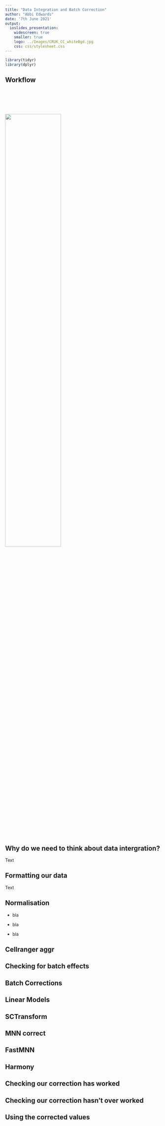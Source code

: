 ```yaml
---
title: "Data Integration and Batch Correction"
author: "Abbi Edwards"
date: '7th June 2021'
output:
  ioslides_presentation:
    widescreen: true
    smaller: true
    logo: ../Images/CRUK_CC_whiteBgd.jpg
    css: css/stylesheet.css
---
```


```r
library(tidyr)
library(dplyr)

```

## Workflow

<div style="line-height: 50%;"><br></div>

<img src="../Images/workflow.svg" class="centerimg" style="width: 60%; margin-top: 60px;">

## Why do we need to think about data intergration?

Text

## Formatting our data

Text

## Normalisation

* bla

* bla

* bla

## Cellranger aggr

## Checking for batch effects

## Batch Corrections

## Linear Models

## SCTransform

## MNN correct

## FastMNN

## Harmony

## Checking our correction has worked

## Checking our correction hasn't over worked

## Using the corrected values



